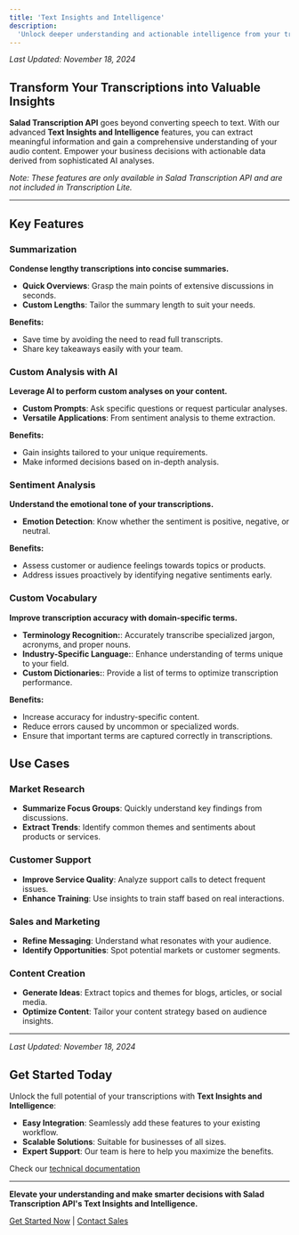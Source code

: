 ```yaml
---
title: 'Text Insights and Intelligence'
description:
  'Unlock deeper understanding and actionable intelligence from your transcriptions with Salad Transcription API (only).'
---
```


_Last Updated: November 18, 2024_

## Transform Your Transcriptions into Valuable Insights

**Salad Transcription API** goes beyond converting speech to text. With our advanced **Text Insights and Intelligence**
features, you can extract meaningful information and gain a comprehensive understanding of your audio content. Empower
your business decisions with actionable data derived from sophisticated AI analyses.

_Note: These features are only available in Salad Transcription API and are not included in Transcription Lite._

---

## Key Features

### Summarization

**Condense lengthy transcriptions into concise summaries.**

- **Quick Overviews**: Grasp the main points of extensive discussions in seconds.
- **Custom Lengths**: Tailor the summary length to suit your needs.

**Benefits:**

- Save time by avoiding the need to read full transcripts.
- Share key takeaways easily with your team.

### Custom Analysis with AI

**Leverage AI to perform custom analyses on your content.**

- **Custom Prompts**: Ask specific questions or request particular analyses.
- **Versatile Applications**: From sentiment analysis to theme extraction.

**Benefits:**

- Gain insights tailored to your unique requirements.
- Make informed decisions based on in-depth analysis.

### Sentiment Analysis

**Understand the emotional tone of your transcriptions.**

- **Emotion Detection**: Know whether the sentiment is positive, negative, or neutral.

**Benefits:**

- Assess customer or audience feelings towards topics or products.
- Address issues proactively by identifying negative sentiments early.

### Custom Vocabulary

**Improve transcription accuracy with domain-specific terms.**

- **Terminology Recognition:**: Accurately transcribe specialized jargon, acronyms, and proper nouns.
- **Industry-Specific Language:**: Enhance understanding of terms unique to your field.
- **Custom Dictionaries:**: Provide a list of terms to optimize transcription performance.

**Benefits:**

- Increase accuracy for industry-specific content.
- Reduce errors caused by uncommon or specialized words.
- Ensure that important terms are captured correctly in transcriptions.

## Use Cases

### Market Research

- **Summarize Focus Groups**: Quickly understand key findings from discussions.
- **Extract Trends**: Identify common themes and sentiments about products or services.

### Customer Support

- **Improve Service Quality**: Analyze support calls to detect frequent issues.
- **Enhance Training**: Use insights to train staff based on real interactions.

### Sales and Marketing

- **Refine Messaging**: Understand what resonates with your audience.
- **Identify Opportunities**: Spot potential markets or customer segments.

### Content Creation

- **Generate Ideas**: Extract topics and themes for blogs, articles, or social media.
- **Optimize Content**: Tailor your content strategy based on audience insights.

---

_Last Updated: November 18, 2024_

## Get Started Today

Unlock the full potential of your transcriptions with **Text Insights and Intelligence**:

- **Easy Integration**: Seamlessly add these features to your existing workflow.
- **Scalable Solutions**: Suitable for businesses of all sizes.
- **Expert Support**: Our team is here to help you maximize the benefits.

Check our [technical documentation](/transcription/how-to-guides/features/llm-features)

---

**Elevate your understanding and make smarter decisions with Salad Transcription API's Text Insights and Intelligence.**

[Get Started Now](https://portal.salad.com/) | [Contact Sales](mailto:sales@salad.com)
